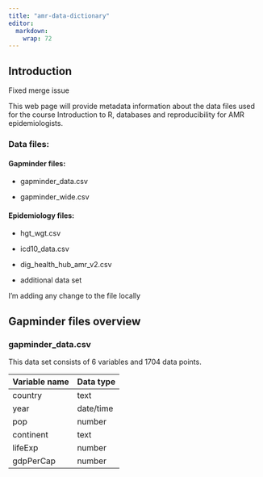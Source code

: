 ```yaml
---
title: "amr-data-dictionary"
editor: 
  markdown: 
    wrap: 72
---
```


## Introduction


Fixed merge issue


This web page will provide metadata information about the data files
used for the course Introduction to R, databases and reproducibility for
AMR epidemiologists.

### Data files:

#### Gapminder files:

-   gapminder_data.csv

-   gapminder_wide.csv

#### Epidemiology files:

-   hgt_wgt.csv

-   icd10_data.csv

-   dig_health_hub_amr_v2.csv

-   additional data set

I'm adding any change to the file locally

## Gapminder files overview

### gapminder_data.csv

This data set consists of 6 variables and 1704 data points.

| Variable name | Data type |
|---------------|-----------|
| country       | text      |
| year          | date/time |
| pop           | number    |
| continent     | text      |
| lifeExp       | number    |
| gdpPerCap     | number    |

